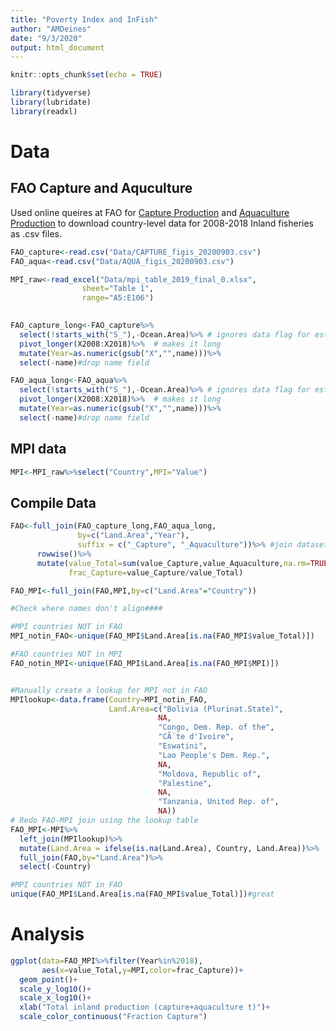 ```yaml
---
title: "Poverty Index and InFish"
author: "AMDeines"
date: "9/3/2020"
output: html_document
---
```


```r
knitr::opts_chunk$set(echo = TRUE)

library(tidyverse)
library(lubridate)
library(readxl)
```

# Data 

## FAO Capture and Aquculture 
Used online queires at FAO for [Capture Production](http://www.fao.org/fishery/statistics/global-capture-production/query/en) and [Aquaculture Production](http://www.fao.org/fishery/statistics/global-aquaculture-production/query/en) to download country-level data for 2008-2018 Inland fisheries as .csv files.

```r
FAO_capture<-read.csv("Data/CAPTURE_figis_20200903.csv")
FAO_aqua<-read.csv("Data/AQUA_figis_20200903.csv")

MPI_raw<-read_excel("Data/mpi_table_2019_final_0.xlsx",
                sheet="Table 1",
                range="A5:E106")
                
```

```r
FAO_capture_long<-FAO_capture%>%
  select(!starts_with("S_"),-Ocean.Area)%>% # ignores data flag for estimated data
  pivot_longer(X2008:X2018)%>%  # makes it long
  mutate(Year=as.numeric(gsub("X","",name)))%>%
  select(-name)#drop name field
```

```r
FAO_aqua_long<-FAO_aqua%>%
  select(!starts_with("S_"),-Ocean.Area)%>% # ignores data flag for estimated data
  pivot_longer(X2008:X2018)%>%  # makes it long
  mutate(Year=as.numeric(gsub("X","",name)))%>%
  select(-name)#drop name field
```

## MPI data 
```r
MPI<-MPI_raw%>%select("Country",MPI="Value")

```

## Compile Data 
```r
FAO<-full_join(FAO_capture_long,FAO_aqua_long,
               by=c("Land.Area","Year"),
               suffix = c("_Capture", "_Aquaculture"))%>% #join datasets
      rowwise()%>%
      mutate(value_Total=sum(value_Capture,value_Aquaculture,na.rm=TRUE),
             frac_Capture=value_Capture/value_Total)

FAO_MPI<-full_join(FAO,MPI,by=c("Land.Area"="Country"))

#Check where names don't align####

#MPI countries NOT in FAO
MPI_notin_FAO<-unique(FAO_MPI$Land.Area[is.na(FAO_MPI$value_Total)])

#FAO countries NOT in MPI
FAO_notin_MPI<-unique(FAO_MPI$Land.Area[is.na(FAO_MPI$MPI)])


#Manually create a lookup for MPI not in FAO
MPIlookup<-data.frame(Country=MPI_notin_FAO,
                      Land.Area=c("Bolivia (Plurinat.State)",
                                 NA,
                                 "Congo, Dem. Rep. of the",
                                 "CÃ´te d'Ivoire",
                                 "Eswatini",
                                 "Lao People's Dem. Rep.",
                                 NA,
                                 "Moldova, Republic of",
                                 "Palestine",
                                 NA,
                                 "Tanzania, United Rep. of",
                                 NA))
# Redo FAO-MPI join using the lookup table
FAO_MPI<-MPI%>%
  left_join(MPIlookup)%>%
  mutate(Land.Area = ifelse(is.na(Land.Area), Country, Land.Area))%>%
  full_join(FAO,by="Land.Area")%>%
  select(-Country)

#MPI countries NOT in FAO
unique(FAO_MPI$Land.Area[is.na(FAO_MPI$value_Total)])#great
```


# Analysis 
```r
ggplot(data=FAO_MPI%>%filter(Year%in%2018),
       aes(x=value_Total,y=MPI,color=frac_Capture))+
  geom_point()+
  scale_y_log10()+
  scale_x_log10()+
  xlab("Total inland production (capture+aquaculture t)")+
  scale_color_continuous("Fraction Capture")


```